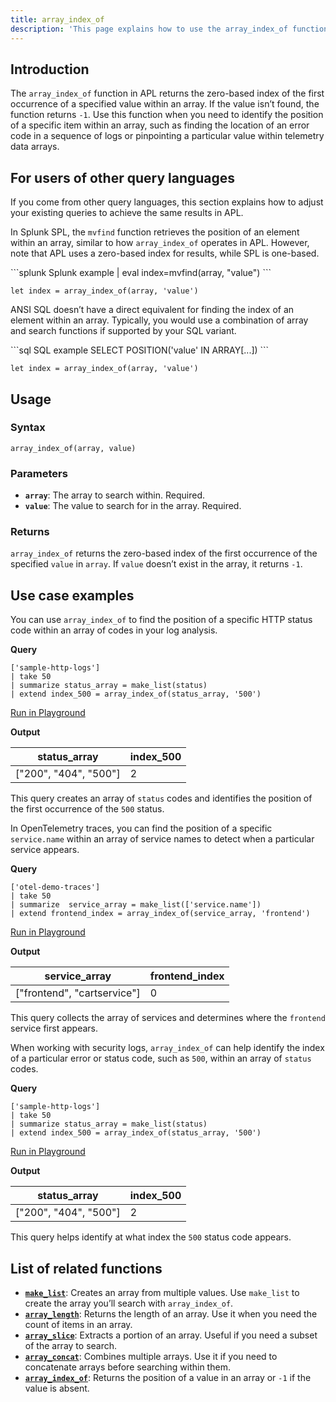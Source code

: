 ```yaml
---
title: array_index_of
description: 'This page explains how to use the array_index_of function in APL.'
---
```


## Introduction

The `array_index_of` function in APL returns the zero-based index of the first occurrence of a specified value within an array. If the value isn’t found, the function returns `-1`. Use this function when you need to identify the position of a specific item within an array, such as finding the location of an error code in a sequence of logs or pinpointing a particular value within telemetry data arrays.

## For users of other query languages

If you come from other query languages, this section explains how to adjust your existing queries to achieve the same results in APL.

<AccordionGroup>
<Accordion title="Splunk SPL users">

In Splunk SPL, the `mvfind` function retrieves the position of an element within an array, similar to how `array_index_of` operates in APL. However, note that APL uses a zero-based index for results, while SPL is one-based.

<CodeGroup>
```splunk Splunk example
| eval index=mvfind(array, "value")
```

```kusto APL equivalent
let index = array_index_of(array, 'value')
```
</CodeGroup>

</Accordion>
<Accordion title="ANSI SQL users">

ANSI SQL doesn’t have a direct equivalent for finding the index of an element within an array. Typically, you would use a combination of array and search functions if supported by your SQL variant.

<CodeGroup>
```sql SQL example
SELECT POSITION('value' IN ARRAY[...])
```

```kusto APL equivalent
let index = array_index_of(array, 'value')
```
</CodeGroup>

</Accordion>
</AccordionGroup>

## Usage

### Syntax

```kusto
array_index_of(array, value)
```

### Parameters

- **`array`**: The array to search within. Required.
- **`value`**: The value to search for in the array. Required.

### Returns

`array_index_of` returns the zero-based index of the first occurrence of the specified `value` in `array`. If `value` doesn’t exist in the array, it returns `-1`.

## Use case examples

<Tabs>
<Tab title="Log analysis">

You can use `array_index_of` to find the position of a specific HTTP status code within an array of codes in your log analysis.

**Query**

```kusto
['sample-http-logs']
| take 50
| summarize status_array = make_list(status)
| extend index_500 = array_index_of(status_array, '500')
```

[Run in Playground](https://play.axiom.co/axiom-play-qf1k/explorer?initForm=%7B%22apl%22%3A%22%5B'sample-http-logs'%5D%20%7C%20take%2050%20%7C%20summarize%20status_array%20%3D%20make_list(status)%20%7C%20extend%20index_500%20%3D%20array_index_of(status_array%2C%20'500')%22%7D)

**Output**

| status_array          | index_500 |
|----------------------|----------|
| ["200", "404", "500"] | 2         |

This query creates an array of `status` codes and identifies the position of the first occurrence of the `500` status.

</Tab>
<Tab title="OpenTelemetry traces">

In OpenTelemetry traces, you can find the position of a specific `service.name` within an array of service names to detect when a particular service appears.

**Query**

```kusto
['otel-demo-traces']
| take 50
| summarize  service_array = make_list(['service.name'])
| extend frontend_index = array_index_of(service_array, 'frontend')
```

[Run in Playground](https://play.axiom.co/axiom-play-qf1k/explorer?initForm=%7B%22apl%22%3A%22%5B'otel-demo-traces'%5D%20%7C%20summarize%20%20service_array%20%3D%20make_list(%5B'service.name'%5D)%20%7C%20extend%20frontend_index%20%3D%20array_index_of(service_array%2C%20'frontend')%22%7D)

**Output**

| service_array                     | frontend_index |
|-----------------------------------|----------------|
| ["frontend", "cartservice"]       | 0              |

This query collects the array of services and determines where the `frontend` service first appears.

</Tab>
<Tab title="Security logs">

When working with security logs, `array_index_of` can help identify the index of a particular error or status code, such as `500`, within an array of `status` codes.

**Query**

```kusto
['sample-http-logs']
| take 50
| summarize status_array = make_list(status)
| extend index_500 = array_index_of(status_array, '500')
```

[Run in Playground](https://play.axiom.co/axiom-play-qf1k/explorer?initForm=%7B%22apl%22%3A%22%5B'sample-http-logs'%5D%20%7C%20take%2050%20%7C%20summarize%20status_array%20%3D%20make_list(status)%20%7C%20extend%20index_500%20%3D%20array_index_of(status_array%2C%20'500')%22%7D)

**Output**

| status_array          | index_500 |
|------------------------|-----------|
| ["200", "404", "500"] | 2         |

This query helps identify at what index the `500` status code appears.

</Tab>
</Tabs>

## List of related functions

- [**`make_list`**](/apl/array-functions/make_list-function): Creates an array from multiple values. Use `make_list` to create the array you’ll search with `array_index_of`.
- [**`array_length`**](/apl/array-functions/array_length-function): Returns the length of an array. Use it when you need the count of items in an array.
- [**`array_slice`**](/apl/array-functions/array_slice-function): Extracts a portion of an array. Useful if you need a subset of the array to search.
- [**`array_concat`**](/apl/array-functions/array_concat-function): Combines multiple arrays. Use it if you need to concatenate arrays before searching within them.
- [**`array_index_of`**](/apl/array-functions/array_index_of-function): Returns the position of a value in an array or `-1` if the value is absent.